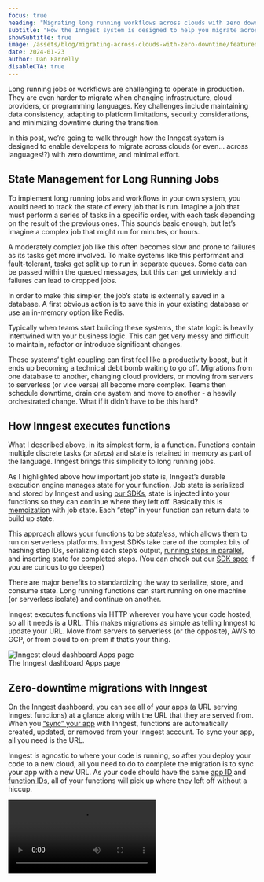 ```yaml
---
focus: true
heading: "Migrating long running workflows across clouds with zero downtime"
subtitle: "How the Inngest system is designed to help you migrate across clouds with minimal effort."
showSubtitle: true
image: /assets/blog/migrating-across-clouds-with-zero-downtime/featured-image.png
date: 2024-01-23
author: Dan Farrelly
disableCTA: true
---
```


Long running jobs or workflows are challenging to operate in production. They are even harder to migrate when changing infrastructure, cloud providers, or programming languages. Key challenges include maintaining data consistency, adapting to platform limitations, security considerations, and minimizing downtime during the transition.

In this post, we’re going to walk through how the Inngest system is designed to enable developers to migrate across clouds (or even… across languages!?) with zero downtime, and minimal effort.

## State Management for Long Running Jobs

To implement long running jobs and workflows in your own system, you would need to track the state of every job that is run. Imagine a job that must perform a series of tasks in a specific order, with each task depending on the result of the previous ones. This sounds basic enough, but let’s imagine a complex job that might run for minutes, or hours.

A moderately complex job like this often becomes slow and prone to failures as its tasks get more involved. To make systems like this performant and fault-tolerant, tasks get split up to run in separate queues. Some data can be passed within the queued messages, but this can get unwieldy and failures can lead to dropped jobs.

In order to make this simpler, the job’s state is externally saved in a database. A first obvious action is to save this in your existing database or use an in-memory option like Redis.

Typically when teams start building these systems, the state logic is heavily intertwined with your business logic. This can get very messy and difficult to maintain, refactor or introduce significant changes.

These systems’ tight coupling can first feel like a productivity boost, but it ends up becoming a technical debt bomb waiting to go off. Migrations from one database to another, changing cloud providers, or moving from servers to serverless (or vice versa) all become more complex. Teams then schedule downtime, drain one system and move to another - a heavily orchestrated change. What if it didn’t have to be this hard?

## How Inngest executes functions

What I described above, in its simplest form, is a function. Functions contain multiple discrete tasks (or *steps*) and state is retained in memory as part of the language. Inngest brings this simplicity to long running jobs.

As I highlighted above how important job state is, Inngest’s durable execution engine manages state for your function. Job state is serialized and stored by Inngest and using [our SDKs](blog/cross-language-support-with-new-sdks), state is injected into your functions so they can continue where they left off. Basically this is [memoization](https://en.wikipedia.org/wiki/Memoization) with job state. Each “step” in your function can return data to build up state.

This approach allows your functions to be *stateless*, which allows them to run on serverless platforms. Inngest SDKs take care of the complex bits of hashing step IDs, serializing each step’s output, [running steps in parallel](/docs/guides/step-parallelism), and inserting state for completed steps. (You can check out our [SDK spec](https://github.com/inngest/inngest/blob/main/docs/SDK_SPEC.md) if you are curious to go deeper)

There are major benefits to standardizing the way to serialize, store, and consume state. Long running functions can start running on one machine (or serverless isolate) and continue on another.

Inngest executes functions via HTTP wherever you have your code hosted, so all it needs is a URL. This makes migrations as simple as telling Inngest to update your URL. Move from servers to serverless (or the opposite), AWS to GCP, or from cloud to on-prem if that’s your thing.

<fig>
    <img
      src="/assets/blog/migrating-across-clouds-with-zero-downtime/apps-ui.png"
      alt="Inngest cloud dashboard Apps page"
      className="rounded-sm"
      style={{ margin: "0 auto", maxWidth: "600px" }}
    />
    <figcaption className="text-xs text-center italic">
      The Inngest dashboard Apps page
    </figcaption>
  </fig>

## Zero-downtime migrations with Inngest

On the Inngest dashboard, you can see all of your apps (a URL serving Inngest functions) at a glance along with the URL that they are served from. When you [“sync” your app](/docs/apps) with Inngest, functions are automatically created, updated, or removed from your Inngest account. To sync your app, all you need is the URL.

Inngest is agnostic to where your code is running, so after you deploy your code to a new cloud, all you need to do to complete the migration is to sync your app with a new URL. As your code should have the same [app ID](/docs/apps#apps-in-sdk) and [function IDs](/docs/reference/functions/create#inngest-create-function-configuration-trigger-handler-inngest-function), all of your functions will pick up where they left off without a hiccup.

<video controls autoPlay loop src="/assets/blog/migrating-across-clouds-with-zero-downtime/migration-via-ui.mp4" />

Today we’ve made all of this easier. You can do this in a couple of clicks from the Inngest dashboard.

*But, if we can migrate across clouds, can we migrate across languages?*

## Cross-language migrations

Today, we simultaneously [announced two new language SDKs](/blog/cross-language-support-with-new-sdks) that are now in beta. Every Inngest SDK follows the [same spec](/docs/sdk-spec.md) so each handles steps and state the exact same way.

Thanks to how Inngest works, it’s possible for you to rewrite a function in another programming language, sync the app with a new URL, and state will still be preserved.

How would you do this? For seamless migration, Inngest requires that your app ID and function ID remain the same. State is built up using the output of each [step that is run](/docs/reference/functions/step-run), which is stored using the hash of each step’s ID. If you rewrite your function in another language and ensure step IDs are the same, Inngest’s SDKs will be able to handle the memoization (aka state injection) and carry on where the function left off… in the previous language. It just works!

Here’s an example of two functions in two languages that would be interoperable:

```typescript
import { inngest } from "./client";

export const processAudio = inngest.createFunction(
  { id: "process-audio" },
  { event: "podcast/audio.uploaded" },
  async ({ event, step }) => {
    const newFileURL = await step.run('transcode-audio', async () => {
      const filename = await download(event.data.url);
      return await transcode(filename, 'aac');
    });

    const transcript = await step.run('generate-transcript', async () => {
      // ... business logic omitted for sake of example ...
    });
    const summary = await step.run('summarize-with-ai', async () => {
      // ...
    });

    await step.run('save-to-db', async () => {
      // ...
    })
  }
);
```
```python
@inngest_client.create_function(
    fn_id="process-audio",
    trigger=inngest.TriggerEvent(event="podcast/audio.uploaded"),
)
async def fn(ctx: inngest.Context, step: inngest.Step) -> None:
    async def transcode_audio() -> str:
        filename = download(ctx.event.data["url"])
        return await transcode(filename, 'aac')
    new_file_url = await step.run("transcode-audio", transcode_audio)

    async def generate_transcript() -> str:
        return # ... business logic omitted ...
    transcript = await step.run("generate-transcript", generate_transcript)

    async def summarize() -> str:
        return # ...
    summary = await step.run("summarize-with-ai", summarize)

    async def save_to_db() -> uuid.UUID:
        return # ...
    await step.run("save-to-db", save_to_db)
```

We, of course, don’t expect many developers to take this path, although it's fun to highlight what is possible with the architectural design of Inngest.

For teams migrating from one language to another, we might first suggest that they explore using cross-language [`invoke()`](/docs/guides/invoking-functions-directly). This enables one Inngest function to call another function’s code, regardless of the language it’s written in or the cloud it’s running in. If you’d like to see this in action, check out [our multi-lang repo](https://github.com/inngest/inngest-multi-lang) which uses TypeScript and Python SDKs.

## In closing

We’ve had a number of engineering teams benefit from this feature in Inngest as they’ve moved from servers to serverless, or vice versa. As teams want to optimize their cloud spend or performance, this feature gives teams the flexibility and peace of mind to know they have that option with minimal overhead.

Go forth and migrate!

PS - This post is part of a collection of updates and announcements for [Inngest Launch Week](https://inngest.com/launch-week). Come back every day this week for more from our team, or follow us on [Twitter](https://twitter.com/inngest) for the updates.